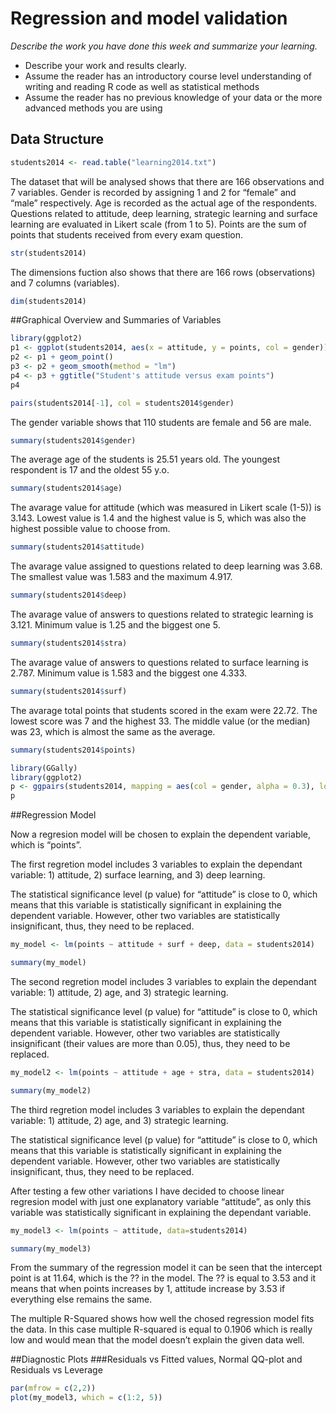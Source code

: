 # Regression and model validation

*Describe the work you have done this week and summarize your learning.*

- Describe your work and results clearly. 
- Assume the reader has an introductory course level understanding of writing and reading R code as well as statistical methods
- Assume the reader has no previous knowledge of your data or the more advanced methods you are using  

## Data Structure

```r
students2014 <- read.table("learning2014.txt")

```
The dataset that will be analysed shows that there are 166 observations and 7 variables. Gender is recorded by assigning 1 and 2 for "female" and "male" respectively. Age is recorded as the actual age of the respondents. Questions related to attitude, deep learning, strategic learning and surface learning are evaluated in Likert scale (from 1 to 5). Points are the sum of points that students received from every exam question.

```r
str(students2014)
```

The dimensions fuction also shows that there are 166 rows (observations) and 7 columns (variables).

```r
dim(students2014)
```


##Graphical Overview and Summaries of Variables


```r
library(ggplot2)
p1 <- ggplot(students2014, aes(x = attitude, y = points, col = gender))
p2 <- p1 + geom_point()
p3 <- p2 + geom_smooth(method = "lm")
p4 <- p3 + ggtitle("Student's attitude versus exam points")
p4


```


```r
pairs(students2014[-1], col = students2014$gender)

```


The gender variable shows that 110 students are female and 56 are male.

```r
summary(students2014$gender)

```

The average age of the students is 25.51 years old. The youngest respondent is 17 and the oldest 55 y.o. 

```r
summary(students2014$age)

```

The avarage value for attitude (which was measured in Likert scale (1-5)) is 3.143. Lowest value is 1.4 and the highest value is 5, which was also the highest possible value to choose from.

```r
summary(students2014$attitude)

```

The avarage value assigned to questions related to deep learning was 3.68. The smallest value was 1.583 and the maximum 4.917.

```r
summary(students2014$deep)

```

The avarage value of answers to questions related to strategic learning is 3.121. Minimum value is 1.25 and the biggest one 5.

```r
summary(students2014$stra)

```

The avarage value of answers to questions related to surface learning is 2.787. Minimum value is 1.583 and the biggest one 4.333.

```r
summary(students2014$surf)

```

The avarage total points that students scored in the exam were 22.72. The lowest score was 7 and the highest 33. The middle value (or the median) was 23, which is almost the same as the average.

```r
summary(students2014$points)

```


```r
library(GGally)
library(ggplot2)
p <- ggpairs(students2014, mapping = aes(col = gender, alpha = 0.3), lower = list(combo = wrap("facethist", bins = 20)))
p

```

##Regression Model

Now a regresion model will be chosen to explain the dependent variable, which is "points".

The first regretion model includes 3 variables to explain the dependant variable: 1) attitude, 2) surface learning, and 3) deep learning.

The statistical significance level (p value) for "attitude" is close to 0, which means that this variable is statistically significant in explaining the dependent variable. However, other two variables are statistically insignificant, thus, they need to be replaced.

```r
my_model <- lm(points ~ attitude + surf + deep, data = students2014)

summary(my_model)
```

The second regretion model includes 3 variables to explain the dependant variable: 1) attitude, 2) age, and 3) strategic learning.

The statistical significance level (p value) for "attitude" is close to 0, which means that this variable is statistically significant in explaining the dependent variable. However, other two variables are statistically insignificant (their values are more than 0.05), thus, they need to be replaced.


```r
my_model2 <- lm(points ~ attitude + age + stra, data = students2014)

summary(my_model2)
```

The third regretion model includes 3 variables to explain the dependant variable: 1) attitude, 2) age, and 3) strategic learning.

The statistical significance level (p value) for "attitude" is close to 0, which means that this variable is statistically significant in explaining the dependent variable. However, other two variables are statistically insignificant, thus, they need to be replaced.

After testing a few other variations I have decided to choose linear regresion model with just one explanatory variable "attitude", as only this variable was statistically significant in explaining the dependant variable.


```r
my_model3 <- lm(points ~ attitude, data=students2014)

summary(my_model3)
```

From the summary of the regression model it can be seen that the intercept point is at 11.64, which is the ?? in the model. The ?? is equal to 3.53 and it means that when points increases by 1, attitude increase by 3.53 if everything else remains the same. 

The multiple R-Squared shows how well the chosed regression model fits the data. In this case multiple R-squared is equal to 0.1906 which is really low and would mean that the model doesn't explain the given data well.


##Diagnostic Plots
###Residuals vs Fitted values, Normal QQ-plot and Residuals vs Leverage




```r
par(mfrow = c(2,2))
plot(my_model3, which = c(1:2, 5))



```





